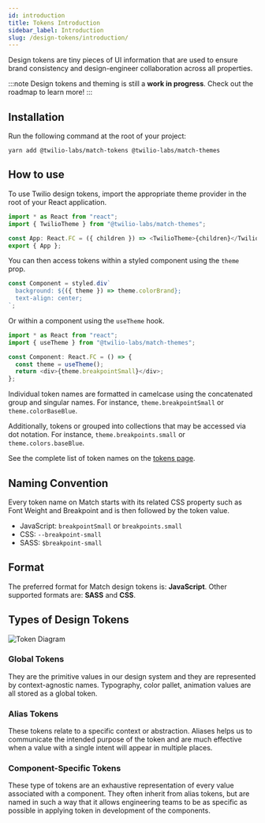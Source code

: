 ```yaml
---
id: introduction
title: Tokens Introduction
sidebar_label: Introduction
slug: /design-tokens/introduction/
---
```


Design tokens are tiny pieces of UI information that are used to ensure brand
consistency and design-engineer collaboration across all properties.

:::note
Design tokens and theming is still a **work in progress**. Check out the roadmap to learn more!
:::

## Installation

Run the following command at the root of your project:

```
yarn add @twilio-labs/match-tokens @twilio-labs/match-themes
```

## How to use

To use Twilio design tokens, import the appropriate theme provider in the root of your React application.

```typescript
import * as React from "react";
import { TwilioTheme } from "@twilio-labs/match-themes";

const App: React.FC = ({ children }) => <TwilioTheme>{children}</TwilioTheme>;
export { App };
```

You can then access tokens within a styled component using the `theme` prop.

```typescript
const Component = styled.div`
  background: ${({ theme }) => theme.colorBrand};
  text-align: center;
`;
```

Or within a component using the `useTheme` hook.

```typescript
import * as React from "react";
import { useTheme } from "@twilio-labs/match-themes";

const Component: React.FC = () => {
  const theme = useTheme();
  return <div>{theme.breakpointSmall}</div>;
};
```

Individual token names are formatted in camelcase using the concatenated group and singular names. For instance, `theme.breakpointSmall` or `theme.colorBaseBlue`.

Additionally, tokens or grouped into collections that may be accessed via dot notation. For instance, `theme.breakpoints.small` or `theme.colors.baseBlue`.

See the complete list of token names on the [tokens page](./tokens.mdx).

## Naming Convention

Every token name on Match starts with its related CSS property such as Font Weight and Breakpoint and is then followed by the token value.

- JavaScript: `breakpointSmall` or `breakpoints.small`
- CSS: `--breakpoint-small`
- SASS: `$breakpoint-small`

## Format

The preferred format for Match design tokens is: **JavaScript**. Other supported formats are: **SASS** and **CSS**.

## Types of Design Tokens

![Token Diagram](tokens.png)

### Global Tokens

They are the primitive values in our design system and they are represented by context-agnostic names. Typography, color pallet, animation values are all stored as a global token.

### Alias Tokens

These tokens relate to a specific context or abstraction. Aliases helps us to communicate the intended purpose of the token and are much effective when a value with a single intent will appear in multiple places.

### Component-Specific Tokens

These type of tokens are an exhaustive representation of every value associated with a component. They often inherit from alias tokens, but are named in such a way that it allows engineering teams to be as specific as possible in applying token in development of the components.
